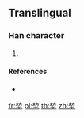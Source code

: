 ==Translingual==

===Han character===
{{Han char|rn=32|rad=土|as=08|sn=11|four=|canj=DSG|ids=⿱枋土}}

# {{defn|Han|sort=土08}}

====References====
* {{Han ref|kx=0232.181|hdz=10450.051|uh=580F|ud=22543}}

[[fr:堏]]
[[pl:堏]]
[[th:堏]]
[[zh:堏]]